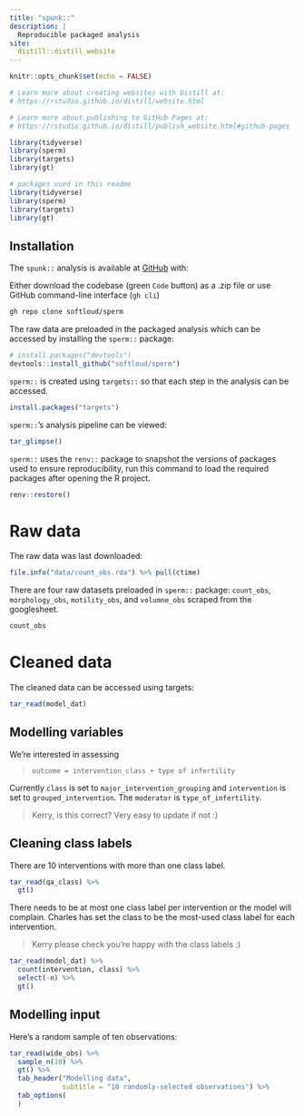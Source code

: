 ```yaml
---
title: "spunk::"
description: |
  Reproducible packaged analysis
site: 
  distill::distill_website
---
```


```r
knitr::opts_chunk$set(echo = FALSE)

# Learn more about creating websites with Distill at:
# https://rstudio.github.io/distill/website.html

# Learn more about publishing to GitHub Pages at:
# https://rstudio.github.io/distill/publish_website.html#github-pages

library(tidyverse)
library(sperm)
library(targets)
library(gt)


```



```r
# packages used in this readme
library(tidyverse)
library(sperm)
library(targets)
library(gt)

```

## Installation

The `spunk::` analysis is available at [GitHub](https://github.com/softloud/sperm) with:


Either download the codebase (green `Code` button) as a .zip file or use GitHub command-line interface (`gh cli`)

``` bash
gh repo clone softloud/sperm
```

The raw data are preloaded in the packaged analysis which can be accessed by installing the `sperm::` package:

``` r
# install.packages("devtools")
devtools::install_github("softloud/sperm")
```

`sperm::` is created using `targets::` so that each step in the analysis can be accessed.

```r
install.packages("targets")
```

`sperm::`'s analysis pipeline can be viewed:

```r
tar_glimpse()
```

`sperm::` uses the `renv::` package to snapshot the versions of packages used to ensure reproducibility, run this command to load the required packages after opening the R project.

```r
renv::restore()
```



# Raw data

The raw data was last downloaded: 

```r
file.info("data/count_obs.rda") %>% pull(ctime)
```

There are four raw datasets preloaded in `sperm::` package: `count_obs`, `morphology_obs`, `motility_obs`, and `volumne_obs` scraped from the googlesheet. 

```r
count_obs
```

# Cleaned data

The cleaned data can be accessed using targets:

```r
tar_read(model_dat)
```

## Modelling variables

We're interested in assessing 

> `outcome = intervention_class + type of infertility`

Currently `class` is set to `major_intervention_grouping` and `intervention` is set to `grouped_intervention`. The `moderator` is `type_of_infertility`.

> Kerry, is this correct? Very easy to update if not :) 


## Cleaning class labels

There are 10 interventions with more than one class label. 

```r
tar_read(qa_class) %>% 
  gt()
```

There needs to be at most one class label per intervention or the model will complain. Charles has set the class to be the most-used class label for each intervention.

> Kerry please check you're happy with the class labels :)

```r
tar_read(model_dat) %>% 
  count(intervention, class) %>% 
  select(-n) %>% 
  gt() 

```


## Modelling input

Here's a random sample of ten observations:

```r
tar_read(wide_obs) %>% 
  sample_n(10) %>% 
  gt() %>% 
  tab_header("Modelling data",
             subtitle = "10 randomly-selected observations") %>% 
  tab_options(
  )

```



